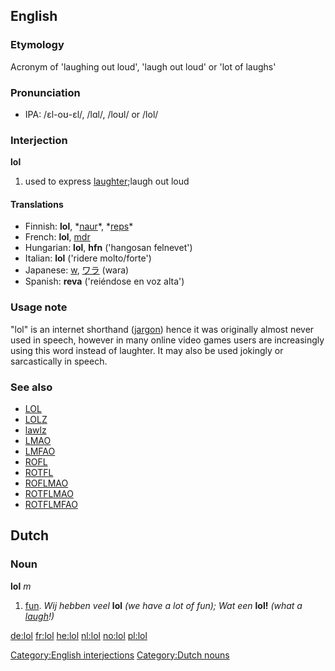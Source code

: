 ==English==

===Etymology===
Acronym of 'laughing out loud', 'laugh out loud' or 'lot of laughs'

===Pronunciation===
* IPA: /&#603;l-o&#650;-&#603;l/, /l&#593;l/, /lo&#650;l/ or /lol/

===Interjection===
'''lol''' 

#{{txt}} used to express [[laughter]];laugh out loud

====Translations====
*Finnish: '''lol''', *[[naur]]*, *[[reps]]*
*French: '''lol''', [[mdr]]
*Hungarian: '''lol''', '''hfn''' ('hangosan felnevet')
*Italian: '''lol''' ('ridere molto/forte')
*Japanese: [[w]], [[ワラ]] (wara)
*Spanish: '''reva''' ('reiéndose en voz alta')

===Usage note===
"lol" is an internet shorthand ([[jargon]]) hence it was originally almost never used in speech, however in many online video games users are increasingly using this word instead of laughter.  It may also be used jokingly or sarcastically in speech.

===See also===
*[[LOL]]
*[[LOLZ]]
*[[lawlz]]
*[[LMAO]]
*[[LMFAO]]
*[[ROFL]]
*[[ROTFL]]
*[[ROFLMAO]]
*[[ROTFLMAO]]
*[[ROTFLMFAO]]

==Dutch==
===Noun===
'''lol''' ''m''

#[[fun]]. ''Wij hebben veel'' '''lol''' ''(we have a lot of fun); Wat een'' '''lol!''' ''(what a [[laugh]]!)''

[[Category:English interjections]]
[[Category:Dutch nouns]]

[[de:lol]]
[[fr:lol]]
[[he:lol]]
[[nl:lol]]
[[no:lol]]
[[pl:lol]]